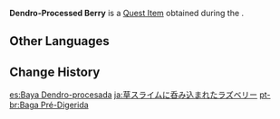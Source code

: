 {{Item Infobox
|id           = 100454
|image        = Item Berry.png
|type         = Quest Items
|description  = It's a berry that's been digested by a Dendro Slime. From the outside, it appears the same as any other Ordinary berry. Will using it for herbal medicine really have any effect?
|source1      = Obtained by killing a Dendro Slime during ''[[Miracle Medicine]]''
|quest        = Miracle Medicine
|related_type = Variant
|related_item = Berry
}}
'''Dendro-Processed Berry''' is a [[Quest Item]] obtained during the {{Quest|Miracle Medicine}}.

==Other Languages==
{{Other Languages
|default_hidden = 1
|en      = Dendro-Processed Berry
|zhs     = 被草史莱姆吞下去过的树莓
|zhs_rm  = Bèi Cǎo Shǐláimǔ Tūnxiàqù Guò de Shùméi
|zht     = 被草史萊姆吞下去過的樹莓
|zht_rm  = Bèi Cǎo Shǐláimǔ Tūnxiàqù Guò de Shùméi
|ja      = 草スライムに呑み込まれたラズベリー
|ja_rm   = Kusa Suraimu ni Nomikomareta Razuberii
|ko      = 풀 슬라임이 삼켰던 라즈베리
|ko_rm   = Pul Seullaimi Samkyeotteon Rajeuberi
|es      = Baya Dendro-procesada
|fr      = Baie ingérée par un Dendroblob
|ru      = Недопереваренные ягоды
|th      = Berries ที่ถูก Dendro Slime กลืนลงไป
|th_rm   = 
|vi      = Quả mâm xôi bị Slime Thảo ăn
|de      = Von einem Dendro-Schleim geschluckte Beere
|id      = Berry yang Ditelan Dendro Slime
|pt      = Baga Pré-Digerida
|tr      = Yarı Sindirilmiş Böğürtlen
|it      = Bacca rigurgitata melmosa di Dendro
}}

==Change History==
{{Change History|1.0}}

[[es:Baya Dendro-procesada]]
[[ja:草スライムに呑み込まれたラズベリー]]
[[pt-br:Baga Pré-Digerida]]